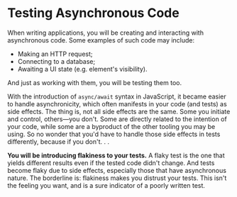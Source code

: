 # Testing Asynchronous Code

<EpicVideo url="https://www.epicweb.dev/workshops/testing-fundamentals/testing-asynchronous-code/overview-of-testing-async-code" />

When writing applications, you will be creating and interacting with asynchronous code. Some examples of such code may include:

- Making an HTTP request;
- Connecting to a database;
- Awaiting a UI state (e.g. element's visibility).

And just as working with them, you will be testing them too.

With the introduction of `async/await` syntax in JavaScript, it became easier to handle asynchronicity, which often manifests in your code (and tests) as side effects. The thing is, not all side effects are the same. Some you initiate and control, others—you don't. Some are directly related to the intention of your code, while some are a byproduct of the other tooling you may be using. So no wonder that you'd have to handle those side effects in tests differently, because if you don't. . .

**You will be introducing flakiness to your tests.** A flaky test is the one that yields different results even if the tested code didn't change. And tests become flaky due to side effects, especially those that have asynchronous nature. The borderline is: flakiness makes you distrust your tests. This isn't the feeling you want, and is a sure indicator of a poorly written test.
